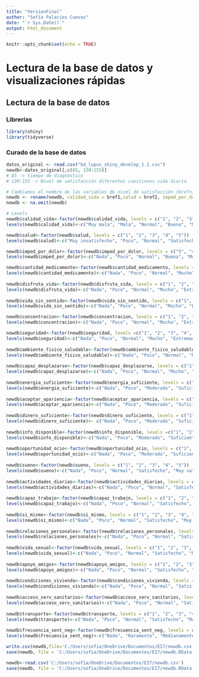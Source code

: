 ---
title: "VersionFinal"
author: "Sofía Palacios Cuevas"
date: "`r Sys.Date()`"
output: html_document
---

```{r setup, include=FALSE}
knitr::opts_chunk$set(echo = TRUE)
```

# Lectura de la base de datos y visualizaciones rápidas {.tabset}

## Lectura de la base de datos {.tabset}

### Librerías
```{r librerías para ejemplo accidentes}
library(shiny)
library(tidyverse)
```

### Curado de la base de datos
```{r}
datos_original <- read.csv("bd_lupus_shiny_develop_1.1.csv")
newdb<-datos_original[,c(85, 130:155)]
# 85 -> tiempo de diagnóstico
# 130:155 -> Nivel de satisfacción diferentes cuestiones vida diaria

# Cambiamos el nombre de las variables de nivel de satisfacción (brefn, n = 1, 2, ..., 26)
newdb <- rename(newdb, calidad_vida = bref1,salud = bref2, imped_por_dolor = bref3, cantidad_medicamento = bref4, disfruta_vida = bref5, vida_sin_sentido = bref6, concentracion = bref7, seguridad = bref8,ambiente_fisico_saludable = bref9,energia_suficiente = bref10,aceptar_apariencia = bref11,dinero_suficiente = bref12,info_disponible = bref13,oportunidad_ocio = bref14,capaz_desplazarse = bref15,sueno = bref16,actividades_diarias = bref17,capaz_trabajo = bref18,si_mismo = bref19,relaciones_personales = bref20,vida_sexual = bref21,apoyo_amigos = bref22,condiciones_vivienda = bref23,acceso_serv_sanitarios = bref24,transporte = bref25,frecuencia_sent_neg = bref26)
newdb <- na.omit(newdb)
```

```{r}
# Levels
newdb$calidad_vida<-factor(newdb$calidad_vida, levels = c("1", "2", "3", "4", "5"))
levels(newdb$calidad_vida)<-c("Muy mala", "Mala", "Normal", "Buena", "Muy buena")

newdb$salud<-factor(newdb$salud, levels = c("1", "2", "3", "4", "5"))
levels(newdb$salud)<-c("Muy insatisfecho", "Poco", "Normal", "Satisfecho", "Muy satisfecho")

newdb$imped_por_dolor<-factor(newdb$imped_por_dolor, levels = c("5", "4", "3", "2", "1"))
levels(newdb$imped_por_dolor)<-c("Nada", "Poco", "Normal", "Buena", "Muy buena")

newdb$cantidad_medicamento<-factor(newdb$cantidad_medicamento, levels = c("5", "4", "3", "2", "1"))
levels(newdb$cantidad_medicamento)<-c("Nada", "Poco", "Normal", "Mucho", "Extremadamente")
  
newdb$disfruta_vida<-factor(newdb$disfruta_vida, levels = c("1", "2", "3", "4", "5") )
levels(newdb$disfruta_vida)<-c("Nada", "Poco", "Normal", "Mucho", "Extremadamente")
  
newdb$vida_sin_sentido<-factor(newdb$vida_sin_sentido, levels = c("1", "2", "3", "4", "5"))
levels(newdb$vida_sin_sentido)<-c("Nada", "Poco", "Normal", "Mucho", "Extremadamente")

newdb$concentracion<-factor(newdb$concentracion, levels = c("1", "2", "3", "4", "5") )
levels(newdb$concentracion)<-c("Nada", "Poco", "Normal", "Mucho", "Extremadamente")

newdb$seguridad<-factor(newdb$seguridad, levels =c("1", "2", "3", "4", "5") )
levels(newdb$seguridad)<-c("Nada", "Poco", "Normal", "Mucho", "Extremadamente")
  
newdb$ambiente_fisico_saludable<-factor(newdb$ambiente_fisico_saludable, levels = c("1", "2", "3", "4", "5") )
levels(newdb$ambiente_fisico_saludable)<-c("Nada", "Poco", "Normal", "Mucho", "Extremadamente")
  
newdb$capaz_desplazarse<-factor(newdb$capaz_desplazarse, levels = c("1", "2", "3", "4", "5"))
levels(newdb$capaz_desplazarse)<-c("Nada", "Poco", "Normal", "Mucho", "Extremadamente")
  
newdb$energia_suficiente<-factor(newdb$energia_suficiente, levels = c("1", "2", "3", "4", "5"))
levels(newdb$energia_suficiente)<-c("Nada", "Poco", "Moderado", "Suficiente", "Totalmente")
  
newdb$aceptar_apariencia<-factor(newdb$aceptar_apariencia, levels = c("1", "2", "3", "4", "5"))
levels(newdb$aceptar_apariencia)<-c("Nada", "Poco", "Moderado", "Suficiente", "Totalmente")
  
newdb$dinero_suficiente<-factor(newdb$dinero_suficiente, levels = c("1", "2", "3", "4", "5"))
levels(newdb$dinero_suficiente)<- c("Nada", "Poco", "Moderado", "Suficiente", "Totalmente")
  
newdb$info_disponible<-factor(newdb$info_disponible, levels =c("1", "2", "3", "4", "5") )
levels(newdb$info_disponible)<-c("Nada", "Poco", "Moderado", "Suficiente", "Totalmente")
  
newdb$oportunidad_ocio<-factor(newdb$oportunidad_ocio, levels = c("1", "2", "3", "4", "5"))
levels(newdb$oportunidad_ocio)<-c("Nada", "Poco", "Moderado", "Suficiente", "Totalmente")
  
newdb$sueno<-factor(newdb$sueno, levels = c("1", "2", "3", "4", "5"))
levels(newdb$sueno)<-c("Nada", "Poco", "Normal", "Satisfecho", "Muy satisfecho")
  
newdb$actividades_diarias<-factor(newdb$actividades_diarias, levels = c("1", "2", "3", "4", "5") )
levels(newdb$actividades_diarias)<-c("Nada", "Poco", "Normal", "Satisfecho", "Muy satisfecho")
  
newdb$capaz_trabajo<-factor(newdb$capaz_trabajo, levels = c("1", "2", "3", "4", "5"))
levels(newdb$capaz_trabajo)<-c("Nada", "Poco", "Normal", "Satisfecho", "Muy satisfecho")
  
newdb$si_mismo<-factor(newdb$si_mismo, levels = c("1", "2", "3", "4", "5"))
levels(newdb$si_mismo)<-c("Nada", "Poco", "Normal", "Satisfecho", "Muy satisfecho")
  
newdb$relaciones_personales<-factor(newdb$relaciones_personales, levels = c("1", "2", "3", "4", "5") )
levels(newdb$relaciones_personales)<-c("Nada", "Poco", "Normal", "Satisfecho", "Muy satisfecho")
  
newdb$vida_sexual<-factor(newdb$vida_sexual, levels = c("1", "2", "3", "4", "5"))
levels(newdb$vida_sexual)<-c("Nada", "Poco", "Normal", "Satisfecho", "Muy satisfecho")
  
newdb$apoyo_amigos<-factor(newdb$apoyo_amigos, levels = c("1", "2", "3", "4", "5"))
levels(newdb$apoyo_amigos)<-c("Nada", "Poco", "Normal", "Satisfecho", "Muy satisfecho")
  
newdb$condiciones_vivienda<-factor(newdb$condiciones_vivienda, levels = c("1", "2", "3", "4", "5"))
levels(newdb$condiciones_vivienda)<-c("Nada", "Poco", "Normal", "Satisfecho", "Muy satisfecho")
  
newdb$acceso_serv_sanitarios<-factor(newdb$acceso_serv_sanitarios, levels =c("1", "2", "3", "4", "5"))
levels(newdb$acceso_serv_sanitarios)<-c("Nada", "Poco", "Normal", "Satisfecho", "Muy satisfecho")
  
newdb$transporte<-factor(newdb$transporte, levels = c("1", "2", "3", "4", "5"))
levels(newdb$transporte)<-c("Nada", "Poco", "Normal", "Satisfecho", "Muy satisfecho")
  
newdb$frecuencia_sent_neg<-factor(newdb$frecuencia_sent_neg, levels = c("5", "4", "3", "2", "1") )
levels(newdb$frecuencia_sent_neg)<-c("Nada", "Raramente", "Medianamente", "Frecuentemente", "Siempre")
```

```{r}
write.csv(newdb,file='C:/Users/sofia/OneDrive/Documentos/EI7/newdb.csv')
save(newdb, file = 'C:/Users/sofia/OneDrive/Documentos/EI7/newdb.RData')
```

```{r}
newdb<-read.csv('C:/Users/sofia/OneDrive/Documentos/EI7/newdb.csv')
save(newdb, file = 'C:/Users/sofia/OneDrive/Documentos/EI7/newdb.RData')
```

